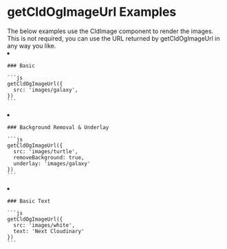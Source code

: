 


<Head>
  <title>getCldOgImageUrl Examples - Next Cloudinary</title>
  <meta name="og:title" content="getCldOgImageUrl Examples - Next Cloudinary" />
  <meta name="og:url" content={`https://next.cloudinary.dev/getcldogimageurl/examples`} />
</Head>

<OgImage
  title="getCldOgImageUrl Examples"
  twitterTitle="getCldOgImageUrl Examples"
/>

# getCldOgImageUrl Examples

<Callout emoji={false}>
  The below examples use the CldImage component to render the images. This is not required, you can use the URL returned by getCldOgImageUrl in any way you like.
</Callout>

<ImageGrid>
  <li>
    <CldImage
      src={getCldOgImageUrl({
        src: `${process.env.IMAGES_DIRECTORY}/galaxy`,
      })}
      width={OG_IMAGE_WIDTH}
      height={OG_IMAGE_HEIGHT}
      sizes="(max-width: 480px) 100vw, 50vw"
      alt=""
      preserveTransformations
    />

    ### Basic

    ```js
    getCldOgImageUrl({
      src: 'images/galaxy',
    })
    ```
  </li>
  <li>
    <CldImage
      src={getCldOgImageUrl({
        src: `${process.env.IMAGES_DIRECTORY}/turtle`,
        removeBackground: true,
        underlay: `${process.env.IMAGES_DIRECTORY}/galaxy`,
      })}
      width={OG_IMAGE_WIDTH}
      height={OG_IMAGE_HEIGHT}
      sizes="(max-width: 480px) 100vw, 50vw"
      alt=""
      preserveTransformations
    />

    ### Background Removal & Underlay

    ```js
    getCldOgImageUrl({
      src: 'images/turtle',
      removeBackground: true,
      underlay: 'images/galaxy'
    })
    ```
  </li>
  <li>
    <CldImage
      src={getCldOgImageUrl({
        src: `${process.env.IMAGES_DIRECTORY}/white`,
        text: 'Next Cloudinary'
      })}
      width={OG_IMAGE_WIDTH}
      height={OG_IMAGE_HEIGHT}
      sizes="(max-width: 480px) 100vw, 50vw"
      alt=""
      preserveTransformations
    />

    ### Basic Text

    ```js
    getCldOgImageUrl({
      src: 'images/white',
      text: 'Next Cloudinary'
    })
    ```
  </li>
</ImageGrid>